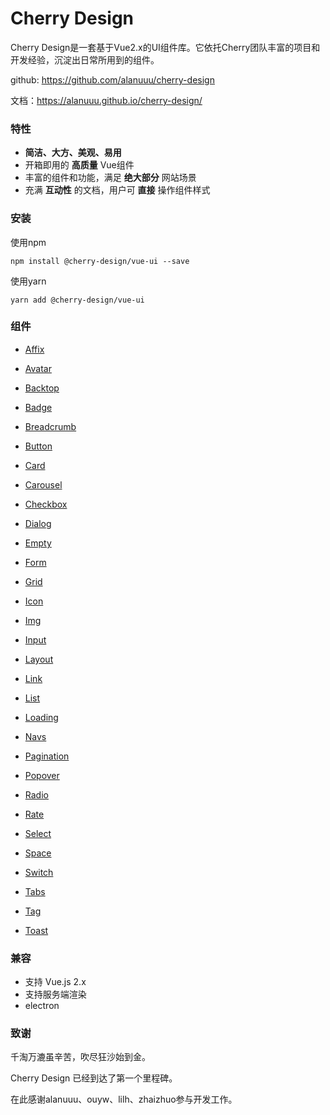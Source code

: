 
<Meta title="介绍" />

# Cherry Design
<p>Cherry Design是一套基于Vue2.x的UI组件库。它依托Cherry团队丰富的项目和开发经验，沉淀出日常所用到的组件。</p>

<p>github: <a href="https://github.com/alanuuu/cherry-design" target="_blank">https://github.com/alanuuu/cherry-design</a></p>

<p>文档：<a href="https://alanuuu.github.io/cherry-design/" target="_blank">https://alanuuu.github.io/cherry-design/</a></p>

<h3>特性</h3>
<ul>
  <li><strong>简洁、大方、美观、易用</strong></li>
  <li>开箱即用的 <strong>高质量</strong> Vue组件</li>
  <li>丰富的组件和功能，满足 <strong>绝大部分</strong> 网站场景</li>
  <li>充满 <strong>互动性</strong> 的文档，用户可 <strong>直接</strong> 操作组件样式</li>
</ul>

<h3>安装</h3>
<p>使用npm</p>

```shell
npm install @cherry-design/vue-ui --save
```

<p>使用yarn</p>

```shell
yarn add @cherry-design/vue-ui
```

<h3>组件</h3>
<ul>

  <li>

  [Affix](?path=/story/组件-affix-固钉--primary)

  </li>
  <li>

  [Avatar](?path=/story/组件-avatar-头像--primary)

  </li>
  <li>

  [Backtop](?path=/story/组件-backtop-回到顶部--primary)

  </li>
  <li>

  [Badge](?path=/story/组件-badge-标记--primary)

  </li>

  <li>

  [Breadcrumb](?path=/story/组件-breadcrumb-面包屑导航--使用自定义导航单元)

  </li>

  <li>

  [Button](?path=/story/组件-button-按钮--primary)

  </li>

  <li>

  [Card](?path=/story/组件-card-卡片--primary)

  </li>

  <li>

  [Carousel](?path=/story/组件-carousel走马灯--car)

  </li>

  <li>

  [Checkbox](?path=/story/组件-checkbox-复选框--primary)

  </li>

  <li>

  [Dialog](?path=/story/组件-dialog-对话框--primary)

  </li>

  <li>

  [Empty](?path=/story/组件-empty-空状态--primary)

  </li>

  <li>

  [Form](?path=/story/组件-form-表单--primary)

  </li>

  <li>

  [Grid](?path=/story/组件-grid栅栏格--primary)

  </li>

  <li>

  [Icon](?path=/story/组件-icon-图标--primary)

  </li>

  <li>

  [Img](?path=/story/组件-img-图片--primary)

  </li>

  <li>

  [Input](?path=/story/组件-input-输入框--primary)

  </li>

  <li>

  [Layout](?path=/story/组件-layout-布局--primary)

  </li>

  <li>

  [Link](?path=/story/组件-link-链接--primary)

  </li>

  <li>

  [List](?path=/story/组件-list-列表--primary)

  </li>

  <li>

  [Loading](?path=/story/组件-loading-加载中--primary)

  </li>

  <li>

  [Navs](?path=/story/组件-navs-导航栏--primary)

  </li>

  <li>

  [Pagination](?path=/story/组件-pagination-分页--primary)

  </li>

  <li>

  [Popover](?path=/story/组件-popover-弹出器--primary)

  </li>

  <li>

  [Radio](?path=/story/组件-radio-单选框--primary)

  </li>

  <li>

  [Rate](?path=/story/组件-rate-评分--primary)

  </li>

  <li>

  [Select](?path=/story/组件-select-选择器--primary)

  </li>

  <li>

  [Space](?path=/story/组件-space-间隔--primary)

  </li>

  <li>

  [Switch](?path=/story/组件-switch-开关--primary)

  </li>

  <li>

  [Tabs](?path=/story/组件-tabs-导航栏--primary)

  </li>

  <li>

  [Tag](?path=/story/组件-tag-标签--primary)

  </li>

  <li>

  [Toast](?path=/story/组件-Toast-标签--primary)

  </li>



</ul>

<h3>兼容</h3>
<ul>
  <li>支持 Vue.js 2.x</li>
  <li>支持服务端渲染</li>
  <li>electron</li>
</ul>

<h3>致谢</h3>
<p>千淘万漉虽辛苦，吹尽狂沙始到金。</p>
<p>Cherry Design 已经到达了第一个里程碑。</p>
<p>在此感谢alanuuu、ouyw、lilh、zhaizhuo参与开发工作。</p>